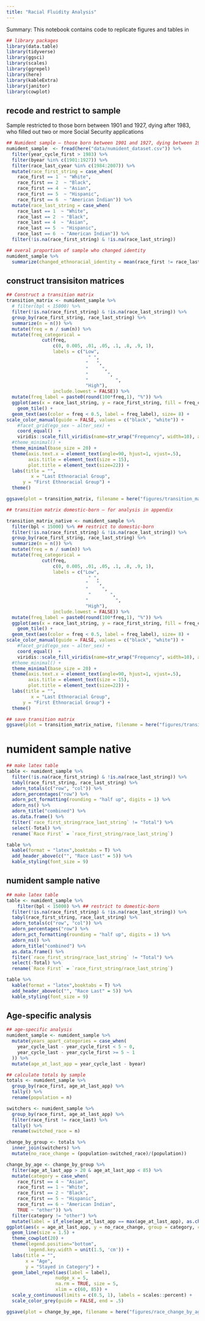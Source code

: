 ```yaml
---
title: "Racial Fluidity Analysis"
---
```


Summary: This notebook contains code to replicate figures and tables in 



```r
## library packages 
library(data.table)
library(tidyverse)
library(ggsci)
library(scales)
library(ggrepel)
library(here)
library(kableExtra)
library(janitor)
library(cowplot)
```

## recode and restrict to sample 

Sample restricted to those born between 1901 and 1927, dying after 1983, who filled out two or more Social Security applications 

```r
## Numident sample — those born between 1901 and 1927, dying between 1988 and 2005, who filled out two or more Social Security applications 
numident_sample  <- fread(here("data/numident_dataset.csv")) %>% 
  filter(year_cycle_first > 1983) %>% 
  filter(byear %in% c(1901:1927)) %>% 
  filter(race_last_cyear %in% c(1984:2007)) %>% 
  mutate(race_first_string = case_when(
    race_first == 1  ~ "White",
    race_first == 2  ~ "Black",
    race_first == 4  ~ "Asian",
    race_first == 5  ~ "Hispanic",
    race_first == 6  ~ "American Indian")) %>% 
  mutate(race_last_string = case_when(
    race_last == 1  ~ "White",
    race_last == 2  ~ "Black",
    race_last == 4  ~ "Asian",
    race_last == 5  ~ "Hispanic",
    race_last == 6  ~ "American Indian")) %>% 
  filter(!is.na(race_first_string) & !is.na(race_last_string))

## overal proportion of sample who changed identity 
numident_sample %>% 
  summarize(changed_ethnoracial_identity = mean(race_first != race_last))
```

## construct transisiton matrices 

```r
## Construct a transition matrix 
transition_matrix <- numident_sample %>%
  # filter(bpl < 15000) %>% 
  filter(!is.na(race_first_string) & !is.na(race_last_string)) %>% 
  group_by(race_first_string, race_last_string) %>%
  summarize(n = n()) %>% 
  mutate(freq = n / sum(n)) %>% 
  mutate(freq_categorical =
             cut(freq,
                 c(0, 0.005, .01, .05, .1, .8, .9, 1), 
                 labels = c("Low",
                              " ", 
                             "   ",
                             "     ",
                             "       ",
                             "          ",
                             "High"),
                 include.lowest = FALSE)) %>% 
  mutate(freq_label = paste0(round(100*freq,1), "%")) %>% 
  ggplot(aes(x = race_last_string, y = race_first_string, fill = freq_categorical)) + 
    geom_tile() +
  geom_text(aes(color = freq < 0.5, label = freq_label), size= 8) +
scale_color_manual(guide = FALSE, values = c("black", "white")) +
    #facet_grid(ego_sex ~ alter_sex) +
    coord_equal()  + 
    viridis::scale_fill_viridis(name=str_wrap("Frequency", width=10), alpha = 1, na.value="grey", discrete = T) +
  #theme_minimal() +
  theme_minimal(base_size = 20) +
  theme(axis.text.x = element_text(angle=90, hjust=1, vjust=.5),
        axis.title = element_text(size = 15),
        plot.title = element_text(size=22)) + 
  labs(title = "",
         x = "Last Ethnoracial Group",
      y = "First Ethnoracial Group") + 
  theme()

ggsave(plot = transition_matrix, filename = here("figures/transition_matrix_all.png"), width = 11, height = 11)

## transition matrix domestic-born — for analysis in appendix 

transition_matrix_native <- numident_sample %>%
  filter(bpl < 15000) %>% ## restrict to domestic-born 
  filter(!is.na(race_first_string) & !is.na(race_last_string)) %>% 
  group_by(race_first_string, race_last_string) %>%
  summarize(n = n()) %>% 
  mutate(freq = n / sum(n)) %>% 
  mutate(freq_categorical =
             cut(freq,
                 c(0, 0.005, .01, .05, .1, .8, .9, 1), 
                 labels = c("Low",
                              " ", 
                             "   ",
                             "     ",
                              "       ",
                             "          ",
                             "High"),
                 include.lowest = FALSE)) %>% 
  mutate(freq_label = paste0(round(100*freq,1), "%")) %>% 
  ggplot(aes(x = race_last_string, y = race_first_string, fill = freq_categorical)) + 
    geom_tile() +
  geom_text(aes(color = freq < 0.5, label = freq_label), size= 8) +
scale_color_manual(guide = FALSE, values = c("black", "white")) +
    #facet_grid(ego_sex ~ alter_sex) +
    coord_equal()  + 
    viridis::scale_fill_viridis(name=str_wrap("Frequency", width=10), alpha = 1, na.value="grey", discrete = T) +
  #theme_minimal() +
  theme_minimal(base_size = 20) +
  theme(axis.text.x = element_text(angle=90, hjust=1, vjust=.5),
        axis.title = element_text(size = 15),
        plot.title = element_text(size=22)) + 
  labs(title = "",
         x = "Last Ethnoracial Group",
      y = "First Ethnoracial Group") + 
  theme()

## save transition matrix 
ggsave(plot = transition_matrix_native, filename = here("figures/transition_matrix_native.png"), width = 11, height = 11)
```

# numident sample native 

```r
## make latex table 
table <- numident_sample %>%
  filter(!is.na(race_first_string) & !is.na(race_last_string)) %>% 
  tabyl(race_first_string, race_last_string) %>%
  adorn_totals(c("row", "col")) %>%
  adorn_percentages("row") %>% 
  adorn_pct_formatting(rounding = "half up", digits = 1) %>%
  adorn_ns() %>%
  adorn_title("combined") %>% 
  as.data.frame() %>% 
  filter(`race_first_string/race_last_string` != "Total") %>% 
  select(-Total) %>% 
  rename(`Race First` = `race_first_string/race_last_string`)

table %>% 
  kable(format = "latex",booktabs = T) %>%
  add_header_above(c("", "Race Last" = 5)) %>%
  kable_styling(font_size = 9)
```

## numident sample native 

```r
## make latex table 
table <- numident_sample %>%
    filter(bpl < 15000) %>% ## restrict to domestic-born 
  filter(!is.na(race_first_string) & !is.na(race_last_string)) %>% 
  tabyl(race_first_string, race_last_string) %>%
  adorn_totals(c("row", "col")) %>%
  adorn_percentages("row") %>% 
  adorn_pct_formatting(rounding = "half up", digits = 1) %>%
  adorn_ns() %>%
  adorn_title("combined") %>% 
  as.data.frame() %>% 
  filter(`race_first_string/race_last_string` != "Total") %>% 
  select(-Total) %>% 
  rename(`Race First` = `race_first_string/race_last_string`)

table %>% 
  kable(format = "latex",booktabs = T) %>%
  add_header_above(c("", "Race Last" = 5)) %>%
  kable_styling(font_size = 9)
```


## Age-specific analysis 

```r
## age-specific analysis 
numident_sample <- numident_sample %>% 
  mutate(years_apart_categories = case_when(
    year_cycle_last - year_cycle_first < 5 ~ 0,
    year_cycle_last - year_cycle_first >= 5 ~ 1
  )) %>% 
  mutate(age_at_last_app = year_cycle_last - byear)

## calculate totals by sample 
totals <- numident_sample %>% 
  group_by(race_first, age_at_last_app) %>% 
  tally() %>% 
  rename(population = n)

switchers <- numident_sample %>% 
  group_by(race_first, age_at_last_app) %>% 
  filter(race_first != race_last) %>% 
  tally() %>% 
  rename(switched_race = n)

change_by_group <- totals %>% 
  inner_join(switchers) %>% 
  mutate(no_race_change = (population-switched_race)/(population))

change_by_age <- change_by_group %>% 
  filter(age_at_last_app > 20 & age_at_last_app < 85) %>% 
  mutate(category = case_when(
    race_first == 4 ~ "Asian",
    race_first == 1 ~ "White",
    race_first == 2 ~ "Black",
    race_first == 5 ~ "Hispanic",
    race_first == 6 ~ "American Indian",
    TRUE ~ "other")) %>% 
  filter(category != "other") %>% 
  mutate(label = if_else(age_at_last_app == max(age_at_last_app), as.character(category), NA_character_)) %>%
ggplot(aes(x = age_at_last_app, y = no_race_change, group = category, color = category, linetype = category))+ 
  geom_line(size = 1.5) +
  theme_cowplot(20) +
  theme(legend.position="bottom",
        legend.key.width = unit(1.5, 'cm')) +
  labs(title = "",
       x = "Age", 
       y = "Stayed in Category") + 
  geom_label_repel(aes(label = label),
                  nudge_x = 5,
                  na.rm = TRUE, size = 5, 
                  xlim = c(60, 85)) + 
  scale_y_continuous(limits = c(0.5, 1), labels = scales::percent) + 
  scale_color_grey(guide = FALSE, end = .5)

ggsave(plot = change_by_age, filename = here("figures/race_change_by_age.png"), height = 8, width = 12)
```



